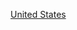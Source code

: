 {{Commons category|1796 establishments in the United States}}
{{estcatCountry|179|6|美國|United States}}

[[Category:1796年北美洲建立|United States]]